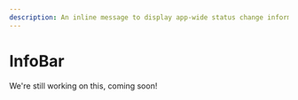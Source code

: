 ---
description: An inline message to display app-wide status change information
---

# InfoBar

We're still working on this, coming soon!

